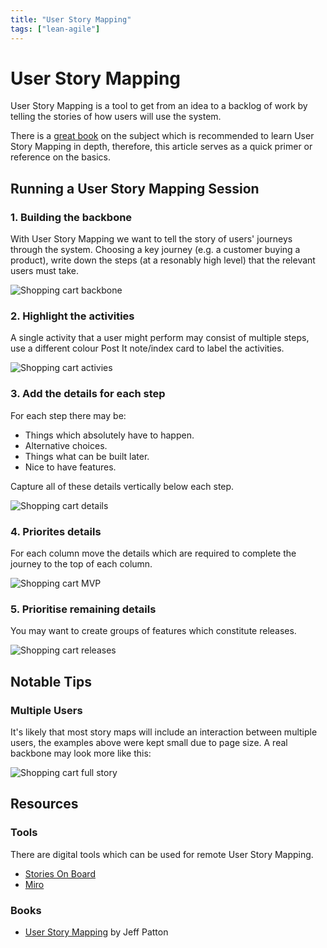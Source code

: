```yaml
---
title: "User Story Mapping"
tags: ["lean-agile"]
---
```



# User Story Mapping

User Story Mapping is a tool to get from an idea to a backlog of work by telling
the stories of how users will use the system.

There is a [great book](https://www.amazon.co.uk/User-Story-Mapping-Discover-Product/dp/1491904909)
on the subject which is recommended to learn User Story Mapping in depth,
therefore, this article serves as a quick primer or reference on the basics.

## Running a User Story Mapping Session

### 1. Building the backbone

With User Story Mapping we want to tell the story of users' journeys through the
system. Choosing a key journey (e.g. a customer buying a product), write down
the steps (at a resonably high level) that the relevant users must take.

![Shopping cart backbone](../img/user-story-mapping/shopping-cart-steps.png)

### 2. Highlight the activities

A single activity that a user might perform may consist of multiple steps, use
a different colour Post It note/index card to label the activities.

![Shopping cart activies](../img/user-story-mapping/shopping-cart-activities.png)

### 3. Add the details for each step

For each step there may be:

- Things which absolutely have to happen.
- Alternative choices.
- Things what can be built later.
- Nice to have features.

Capture all of these details vertically below each step.

![Shopping cart details](../img/user-story-mapping/shopping-cart-details.png)

### 4. Priorites details

For each column move the details which are required to complete the journey to
the top of each column.

![Shopping cart MVP](../img/user-story-mapping/shopping-cart-mvp.png)

### 5. Prioritise remaining details

You may want to create groups of features which constitute releases.

![Shopping cart releases](../img/user-story-mapping/shopping-cart-releases.png)

## Notable Tips

### Multiple Users

It's likely that most story maps will include an interaction between multiple
users, the examples above were kept small due to page size. A real backbone may
look more like this:

![Shopping cart full story](../img/user-story-mapping/shopping-cart-full-story.png)

## Resources

### Tools

There are digital tools which can be used for remote User Story Mapping.

- [Stories On Board](https://storiesonboard.com)
- [Miro](https://miro.com)

### Books

- [User Story Mapping](https://www.amazon.co.uk/User-Story-Mapping-Discover-Product/dp/1491904909) by Jeff Patton
